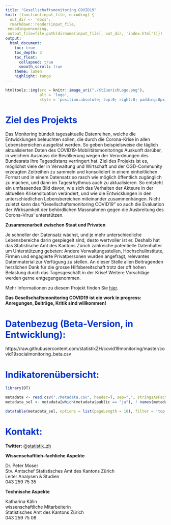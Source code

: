 ```yaml
---
title: "Gesellschaftsmonitoring COVID19"
knit: (function(input_file, encoding) {
  out_dir <- 'docs';
  rmarkdown::render(input_file,
 encoding=encoding,
 output_file=file.path(dirname(input_file), out_dir, 'index.html'))})
output: 
  html_document:
    toc: true
    toc_depth: 3
    toc_float:
      collapsed: true
      smooth_scroll: true
    theme: lumen
    highlight: tango
---
```


<style type="text/css">
.main-container {
  max-width: 1800px;
  margin-left: 0;
  margin-right: auto;
}
blockquote {
    padding: 10px 20px;
    margin: 0 0 20px;
    font-size: 14px;
    border-left: 5px solid #eee;
}

h1.title {
  font-size: 38px;
  color: #000000;
  }
  
h1 { /* Header 1 */
  font-size: 28px;
  color: #0033cc;
}
h2 { /* Header 2 */
    font-size: 28px;
	color: #0099ff
}
h3 { /* Header 3 */
    font-size: 14px;
	color: #6600cc
}
</style>
```r

htmltools::img(src = knitr::image_uri("./KtZuerichLogo.png"),
               alt = 'logo', 
               style = 'position:absolute; top:0; right:0; padding:0px;')
```

# Ziel des Projekts

Das Monitoring bündelt tagesaktuelle Datenreihen, welche die Entwicklungen beleuchten sollen, die durch die Corona-Krise in allen Lebensbereichen ausgelöst werden. So geben beispielsweise die täglich aktualisierten Daten des COVID19-Mobilitätsmonitorings Auskunft darüber, in welchem Ausmass die Bevölkerung wegen der Verordnungen des Bundesrats ihre Tagesdistanz verringert hat. Ziel des Projekts ist es, möglichst viele der in Verwaltung und Wirtschaft und der OGD-Community erzeugten Zeitreihen zu sammeln und konsolidiert in einem einheitlichen Format und in einem Datensatz so rasch wie möglich öffentlich zugänglich zu machen, und dann im Tagesrhythmus auch zu aktualisieren. So entsteht ein umfassendes Bild davon, wie sich das Verhalten der Akteure in der aktuellen Krisensituation verändert, und wie die Entwicklungen in den unterschiedlichen Lebensbereichen miteinander zusammenhängen. Nicht zuletzt kann das "Gesellschaftsmonitoring COVID19" so auch die Evaluation der Wirksamkeit der behördlichen Massnahmen gegen die Ausbreitung des Corona-Virus' unterstützen.

**Zusammenarbeit zwischen Staat und Privaten**

Je schneller der Datensatz wächst, und je mehr unterschiedliche Lebensbereiche darin gespiegelt sind, desto wertvoller ist er. Deshalb hat das Statistische Amt des Kantons Zürich zahlreiche potentielle Datenhalter um Unterstützung gebeten: Andere Verwaltungsstellen, Hochschulinstitute, Firmen und engagierte Privatpersonen wurden angefragt, relevantes Datenmaterial zur Verfügung zu stellen. An dieser Stelle allen Beitragenden herzlichen Dank für die grosse Hilfsbereitschaft trotz der oft hohen Belastung durch das Tagesgeschäft in der Krise! Weitere Vorschläge werden gerne entgegengenommen.

Mehr Informationen zu diesem Projekt finden Sie [hier](https://bit.ly/2UbzLdv).

**Das Gesellschaftsmonitoring COVID19 ist ein work in progress: Anregungen, Beiträge, Kritik sind willkommen!**

# Datenbezug (Beta-Version, in Entwicklung):

https://raw.githubusercontent.com/statistikZH/covid19monitoring/master/covid19socialmonitoring_beta.csv


# Indikatorenübersicht:

```r

library(DT)

metadata <- read.csv("./Metadata.csv", header=T, sep=",", stringsAsFactors=FALSE, encoding="UTF-8")
metadata_sel <- metadata[which(metadata$public == "ja"), ! names(metadata) %in% c("variable_short", "unit", "description", "public")]

datatable(metadata_sel, options = list(pageLength = 10), filter = 'top' , escape = FALSE, rownames = FALSE)

```



# Kontakt:

**Twitter:** @[statistik_zh](https://twitter.com/statistik_zh)


**Wissenschaftlich–fachliche Aspekte**

Dr. Peter Moser <br>
Stv. Amtschef Statistisches Amt des Kantons Zürich <br>
Leiter Analysen & Studien <br>
043 259 75 35

**Technische Aspekte**

Katharina Kälin <br>
wissenschaftliche Mitarbeiterin  <br>
Statistisches Amt des Kantons Zürich  <br>
043 259 75 08

